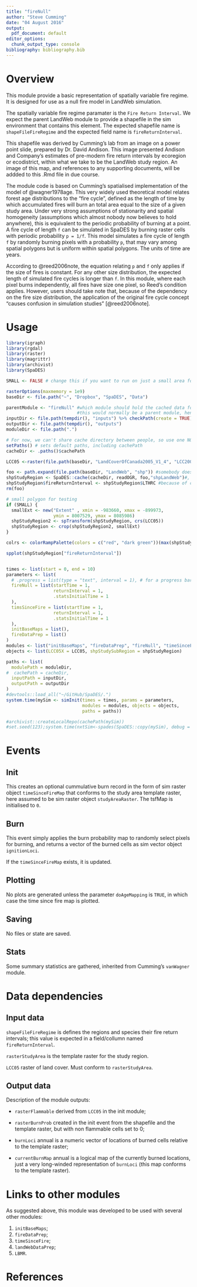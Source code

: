 ```yaml
---
title: "fireNull"
author: "Steve Cumming"
date: "04 August 2016"
output:
  pdf_document: default
editor_options: 
  chunk_output_type: console
bibliography: bibliography.bib
---
```


# Overview

This module provide a basic representation of spatially variable fire regime.
It is designed for use as a null fire model in LandWeb simulation. 

The spatially variable fire regime paramater is the `Fire Return Interval`.
We expect the parent LandWeb module to provide a shapefile in the sim environment that contains this element.
The expected shapefile name is `shapeFileFireRegime` and the expected field name is `fireReturnInterval`.

This shapefile was derived by Cumming's lab from an image on a power point slide, prepared by Dr. David Andison.
This image presented Andison and Company's estimates of pre-modern fire return intervals by ecoregion or ecodistrict, within what we take to be the LandWeb study region.
An image of this map, and references to any supporting documents, will be addded to this .Rmd file in due course. 

The module code is based on Cumming's spatialised implementation of the model of @wagner1978age.
This very widely used theoretical model relates forest age distributions to the "fire cycle", defined as the length of time by which accumulated fires will burn an total area equal to the size of a given study area.
Under very strong assumptions of stationarity and spatial homogeneity (assumptions which almost nobody now believes to hold anywhere), this is equivalent to the periodic probability of burning at a point.
A fire cycle of length `f` can be simulated in SpaDES by burning raster cells with periodic probability `p = 1/f`.
This model simulates a fire cycle of length `f` by randomly burning pixels with a  probability `p`,  that may vary among spatial polygons but is uniform within spatial polygons.
The units of time are years.

According to @reed2006note, the equation relating `p` and `f` only applies if the size of fires is constant.
For any other size distribution, the expected length of simulated fire cycles is longer than `f`.
In this module, where each pixel burns independently, all fires have size one pixel, so Reed's condition applies.
However, users should take note that, because of the dependency on the fire size distribution, the application of the original fire cycle concept "causes confusion in simulation studies" [@reed2006note].

# Usage

```r
library(igraph)
library(rgdal)
library(raster)
library(magrittr)
library(archivist)
library(SpaDES)

SMALL <- FALSE # change this if you want to run on just a small area for testing

rasterOptions(maxmemory = 1e9)
baseDir <- file.path("~", "Dropbox", "SpaDES", "Data")

parentModule <- "fireNull" #which module should hold the cached data for GitHub
                           #this would normally be a parent module, hence the name
inputDir <- file.path(tempdir(), "inputs") %>% checkPath(create = TRUE)
outputDir <- file.path(tempdir(), "outputs")
moduleDir <- file.path(".")

# For now, we can't share cache directory between people, so use one NOT in git repo
setPaths() # sets default paths, including cachePath
cacheDir <- .paths()$cachePath

LCC05 <-raster(file.path(baseDir, "LandCoverOfCanada2005_V1_4", "LCC2005_V1_4a.tif"))

foo <- path.expand(file.path(baseDir, "LandWeb", "shp")) #somebody does not like ~s
shpStudyRegion <- SpaDES::cache(cacheDir, readOGR, foo,"shpLandWeb")#, notOlderThan = Sys.time())
shpStudyRegion$fireReturnInterval <- shpStudyRegion$LTHRC #because of course it does.
rm(foo)

# small polygon for testing
if (SMALL) {
  smallExt <- new("Extent" , xmin = -983660, xmax = -899973, 
                  ymin = 8007529, ymax = 8085986)
  shpStudyRegion2 <- spTransform(shpStudyRegion, crs(LCC05))
  shpStudyRegion <- crop(shpStudyRegion2, smallExt)
}

colrs <- colorRampPalette(colors = c("red", "dark green"))(max(shpStudyRegion$fireReturnInterval))[shpStudyRegion$fireReturnInterval]

spplot(shpStudyRegion["fireReturnInterval"])


times <- list(start = 0, end = 10)
parameters <- list(
  # .progress = list(type = "text", interval = 1), # for a progress bar
  fireNull = list(startTime = 1,
                  returnInterval = 1,
                  .statsInitialTime = 1
  ),
  timsSinceFire = list(startTime = 1,
                  returnInterval = 1,
                  .statsInitialTime = 1
  ),
  initBaseMaps = list(),
  fireDataPrep = list()
)
modules <- list("initBaseMaps", "fireDataPrep", "fireNull", "timeSinceFire")#, #"landWebDataPrep", "LBMR")
objects <- list(LCC05X = LCC05, shpStudySubRegion = shpStudyRegion)

paths <- list(
  modulePath = moduleDir,
#  cachePath = cacheDir,
  inputPath = inputDir,
  outputPath = outputDir
)
#devtools::load_all("~/GitHub/SpaDES/.")
system.time(mySim <- simInit(times = times, params = parameters, 
                             modules = modules, objects = objects, 
                             paths = paths))

#archivist::createLocalRepo(cachePath(mySim))
#set.seed(123);system.time(nxtSim<-spades(SpaDES::copy(mySim), debug = TRUE))
```

# Events

## Init

This creates an optional cummulative burn record in the form of sim raster object `timeSinceFireMap` that conforms to the study area template raster, here assumed to be sim raster object `studyAreaRaster`.
The tsfMap is initialised to `0`.

## Burn

This event simply applies the burn probability map to randomly select pixels for burning, and returns a vector of the burned cells as sim vector object `ignitionLoci`.

If the `timeSinceFireMap` exists, it is updated.

## Plotting

No plots are generated unless the parameter `doAgeMapping` is `TRUE`, in which case the time since fire map is plotted.

## Saving

No files or state are saved.

## Stats

Some summary statistics are gathered, inherited from Cumming's `vanWagner` module. 

# Data dependencies

## Input data

`shapeFileFireRegime` is defines the regions and species their fire return intervals; this value is expected in a field/collumn named `fireReturnInterval`.

`rasterStudyArea` is the template raster for the study region.

`LCC05` raster of land cover. Must conform to `rasterStudyArea`.

## Output data

Description of the module outputs:

- `rasterFlammable` derived from `LCC05` in the init module;

- `rasterBurnProb` created in the init event from the shapefile and the template raster, but with non flammable cells set to 0;

- `burnLoci` annual is a numeric vector of locations of burned cells relative to the template raster;

- `currentBurnMap` annual is a logical map of the currently burned locations, just a very long-winded representation of `burnLoci` (this map conforms to the template raster).

# Links to other modules

As suggested above, this module was developed to be used with several other modules:

1. `initBaseMaps`;
2. `fireDataPrep`;
3. `timeSinceFire`;
4. `landWebDataPrep`;
5. `LBMR`.

# References

<!-- automatically generated; see https://rmarkdown.rstudio.com/authoring_bibliographies_and_citations.html -->
